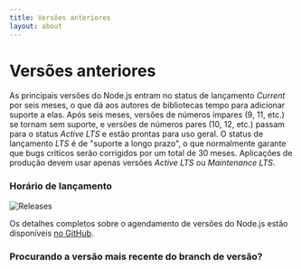 ```yaml
---
title: Versões anteriores
layout: about
---
```


# Versões anteriores

As principais versões do Node.js entram no status de lançamento _Current_ por seis meses, o que dá aos autores de bibliotecas tempo para adicionar suporte a elas.
Após seis meses, versões de números ímpares (9, 11, etc.) se tornam sem suporte, e versões de números pares (10, 12, etc.) passam para o status _Active LTS_ e estão prontas para uso geral.
O status de lançamento _LTS_ é de "suporte a longo prazo", o que normalmente garante que bugs críticos serão corrigidos por um total de 30 meses.
Aplicações de produção devem usar apenas versões _Active LTS_ ou _Maintenance LTS_.

### Horário de lançamento

![Releases](https://raw.githubusercontent.com/nodejs/Release/main/schedule.svg?sanitize=true)

Os detalhes completos sobre o agendamento de versões do Node.js estão disponíveis [no GitHub](https://github.com/nodejs/release#release-schedule).

### Procurando a versão mais recente do branch de versão?

<DownloadReleasesTable />
